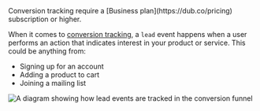 <Note>
  Conversion tracking require a [Business plan](https://dub.co/pricing)
  subscription or higher.
</Note>

When it comes to [conversion tracking](/conversions/quickstart), a `lead` event happens when a user performs an action that indicates interest in your product or service. This could be anything from:

- Signing up for an account
- Adding a product to cart
- Joining a mailing list

<Frame>
  <img
    className="rounded-lg border border-gray-100"
    src="https://assets.dub.co/help/conversion-lead-event.png"
    alt="A diagram showing how lead events are tracked in the conversion funnel"
  />
</Frame>
